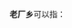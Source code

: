 '''老厂乡'''可以指：
{{PRC admin/disambig|53/03/24/206/000|53/03/26/202/000|53/04/27/203/000}}
{{disambig|cat=三字中国乡名消歧义}}